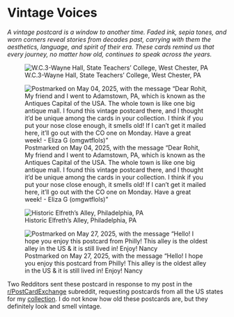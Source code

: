 # Vintage Voices

*A vintage postcard is a window to another time. Faded ink, sepia tones, and worn corners reveal stories from decades past, carrying with them the aesthetics, language, and spirit of their era. These cards remind us that every journey, no matter how old, continues to speak across the years.*

:::{layout-ncol="2"}

![W.C.3-Wayne Hall, State Teachers' College, West Chester, PA](pennsylvania-front-may-2025.webp){fig-alt="W.C.3-Wayne Hall, State Teachers' College, West Chester, PA" group="waynehall"}

![Postmarked on May 04, 2025, with the message "Dear Rohit, My friend and I went to Adamstown, PA, which is known as the Antiques Capital of the USA. The whole town is like one big antique mall. I found this vintage postcard there, and I thought it'd be unique among the cards in your collection. I think if you put your nose close enough, it smells old! If I can't get it mailed here, it'll go out with the CO one on Monday. Have a great week! - Eliza G (omgwtflols)"](pennsylvania-back-address-crop-may-2025.webp){fig-alt="back of a postcard with a message" group="waynehall"}

:::


:::{layout-ncol="2"}

![Historic Elfreth's Alley, Philadelphia, PA](Philadelphia-front.webp){fig-alt="front" group="elfreth"}

![Postmarked on May 27, 2025, with the message "Hello! I hope you enjoy this postcard from Philly! This alley is the oldest alley in the US & it is still lived in! Enjoy! Nancy](Philadelphia-back-address-crop.webp){fig-alt="back" group="elfreth"}

:::

Two Redditors sent these postcard in response to my post in the [r/PostCardExchange](https://www.reddit.com/r/PostCardExchange/comments/1k40wwu/i_am_from_maryland_and_am_trying_to_collect/?utm_source=share&utm_medium=web3x&utm_name=web3xcss&utm_term=1&utm_content=share_button) subreddit, requesting postcards from all the US states for my [collection](https://rohitfarmer.com/posts/2025/collecting-usa-postcards/). I do not know how old these postcards are, but they definitely look and smell vintage.

